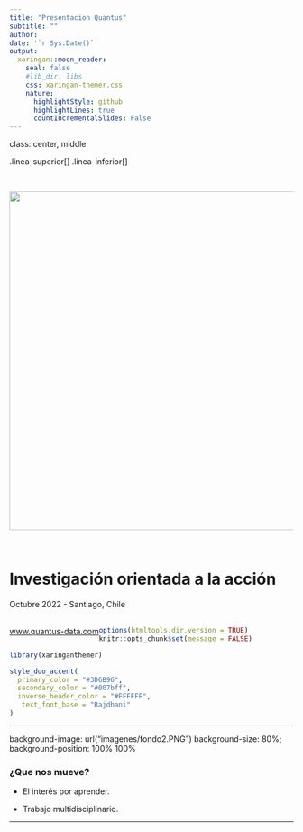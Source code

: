 ```yaml
---
title: "Presentacion Quantus"
subtitle: ""  
author: 
date: '`r Sys.Date()`'
output:
  xaringan::moon_reader:
    seal: false
    #lib_dir: libs
    css: xaringan-themer.css
    nature:
      highlightStyle: github
      highlightLines: true
      countIncrementalSlides: False
---
```


class: center, middle

.linea-superior[]
.linea-inferior[]

<br>

<img src="imagenes/quantus.png" width="600"/>

<br>

# Investigación orientada a la acción


<a> Octubre 2022 - Santiago, Chile</a>
<br>
<br>


<a href="http://www.quantus-data.com/" style="float:left">www.quantus-data.com</a>


```r
options(htmltools.dir.version = TRUE)
knitr::opts_chunk$set(message = FALSE) 
```

```r
library(xaringanthemer)

style_duo_accent(
  primary_color = "#3D6B96",
  secondary_color = "#007bff",
  inverse_header_color = "#FFFFFF",
   text_font_base = "Rajdhani"
)

```

---

background-image: url("imagenes/fondo2.PNG")
background-size: 80%;
background-position: 100% 100%

### ¿Que nos mueve?

+ El interés por aprender.

+ Trabajo multidisciplinario.


---



